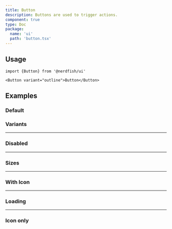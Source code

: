 ```yaml
---
title: Button
description: Buttons are used to trigger actions.
component: true
type: Doc
package:
  name: 'ui'
  path: 'button.tsx'
---
```


<ComponentExample src="/components/examples/button/demo.tsx">
  <ButtonDemo />
</ComponentExample>

## Usage

```tsx
import {Button} from '@nerdfish/ui'
```

```tsx
<Button variant="outline">Button</Button>
```

## Examples

### Default

<ComponentExample src="/components/examples/button/demo.tsx">
  <ButtonDemo />
</ComponentExample>

### Variants

<ComponentExample src="/components/examples/button/variants.tsx">
  <ButtonVariants />
</ComponentExample>

---

### Disabled

<ComponentExample src="/components/examples/button/disabled.tsx">
  <ButtonDisabled />
</ComponentExample>

---

### Sizes

<ComponentExample src="/components/examples/button/sizes.tsx">
  <ButtonSizes />
</ComponentExample>

---

### With Icon

<ComponentExample src="/components/examples/button/with-icon.tsx">
  <ButtonWithIcon />
</ComponentExample>

---

### Loading

<ComponentExample src="/components/examples/button/loading.tsx">
  <ButtonLoading />
</ComponentExample>

---

### Icon only

<ComponentExample src="/components/examples/button/icon-only.tsx">
  <ButtonIconOnly />
</ComponentExample>
